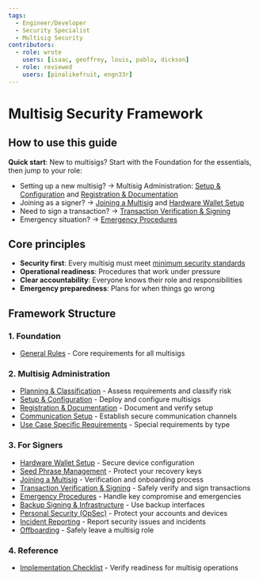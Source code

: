 ```yaml
---
tags:
  - Engineer/Developer
  - Security Specialist
  - Multisig Security
contributors:
  - role: wrote
    users: [isaac, geoffrey, louis, pablo, dickson]
  - role: reviewed
    users: [pinalikefruit, engn33r]
---
```



<TagProvider>
<TagFilter />

# Multisig Security Framework

<TagList tags={frontmatter.tags} />
<AttributionList contributors={frontmatter.contributors} />

## How to use this guide

**Quick start**: New to multisigs? Start with the Foundation for the essentials, then jump to your role:
- Setting up a new multisig? → Multisig Administration: [Setup & Configuration](/multisig-for-protocols/setup-and-configuration) and [Registration & Documentation](/multisig-for-protocols/registration-and-documentation)
- Joining as a signer? → [Joining a Multisig](/multisig-for-protocols/joining-a-multisig) and [Hardware Wallet Setup](/multisig-for-protocols/hardware-wallet-setup)
- Need to sign a transaction? → [Transaction Verification & Signing](/multisig-for-protocols/transaction-verification-and-signing)
- Emergency situation? → [Emergency Procedures](/multisig-for-protocols/emergency-procedures)

## Core principles

- **Security first**: Every multisig must meet [minimum security standards](/multisig-for-protocols/general-rules)
- **Operational readiness**: Procedures that work under pressure
- **Clear accountability**: Everyone knows their role and responsibilities
- **Emergency preparedness**: Plans for when things go wrong

## Framework Structure

### 1. Foundation
- [General Rules](/multisig-for-protocols/general-rules) - Core requirements for all multisigs

### 2. Multisig Administration
- [Planning & Classification](/multisig-for-protocols/planning-and-classification) - Assess requirements and classify risk
- [Setup & Configuration](/multisig-for-protocols/setup-and-configuration) - Deploy and configure multisigs
- [Registration & Documentation](/multisig-for-protocols/registration-and-documentation) - Document and verify setup
- [Communication Setup](/multisig-for-protocols/communication-setup) - Establish secure communication channels
- [Use Case Specific Requirements](/multisig-for-protocols/use-case-specific-requirements) - Special requirements by type

### 3. For Signers
- [Hardware Wallet Setup](/multisig-for-protocols/hardware-wallet-setup) - Secure device configuration
- [Seed Phrase Management](/wallet-security/seed-phrase-management) - Protect your recovery keys
- [Joining a Multisig](/multisig-for-protocols/joining-a-multisig) - Verification and onboarding process
- [Transaction Verification & Signing](/multisig-for-protocols/transaction-verification-and-signing) - Safely verify and sign transactions
- [Emergency Procedures](/multisig-for-protocols/emergency-procedures) - Handle key compromise and emergencies
- [Backup Signing & Infrastructure](/multisig-for-protocols/backup-signing-and-infrastructure) - Use backup interfaces
- [Personal Security (OpSec)](/multisig-for-protocols/personal-security-opsec) - Protect your accounts and devices
- [Incident Reporting](/multisig-for-protocols/incident-reporting) - Report security issues and incidents
- [Offboarding](/multisig-for-protocols/offboarding) - Safely leave a multisig role

### 4. Reference
- [Implementation Checklist](/multisig-for-protocols/implementation-checklist) - Verify readiness for multisig operations

</TagProvider>
<ContributeFooter />